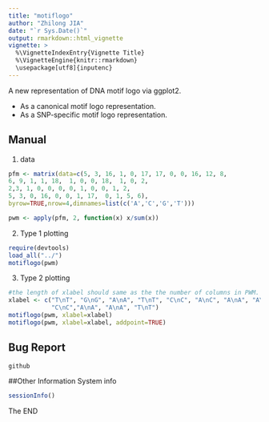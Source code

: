 ```yaml
---
title: "motiflogo"
author: "Zhilong JIA"
date: "`r Sys.Date()`"
output: rmarkdown::html_vignette
vignette: >
  %\VignetteIndexEntry{Vignette Title}
  %\VignetteEngine{knitr::rmarkdown}
  \usepackage[utf8]{inputenc}
---
```


A new representation of DNA motif logo via ggplot2. 

- As a canonical motif logo representation.
- As a SNP-specific motif logo representation.


## Manual

1. data
```r
pfm <- matrix(data=c(5, 3, 16, 1, 0, 17, 17, 0, 0, 16, 12, 8,
6, 9, 1, 1, 18,  1, 0, 0, 18,  1, 0, 2,
2,3, 1, 0, 0, 0, 0, 1, 0, 0, 1, 2,
5, 3, 0, 16, 0, 0, 1, 17,  0, 1, 5, 6), 
byrow=TRUE,nrow=4,dimnames=list(c('A','C','G','T')))

pwm <- apply(pfm, 2, function(x) x/sum(x))
```
2. Type 1 plotting
```r
require(devtools)
load_all("../")
motiflogo(pwm)
```

3. Type 2 plotting
```r
#the length of xlabel should same as the the number of columns in PWM.
xlabel <- c("T\nT", "G\nG", "A\nA", "T\nT", "C\nC", "A\nC", "A\nA", "A\nA", 
            "C\nC","A\nA", "A\nA", "T\nT")
motiflogo(pwm, xlabel=xlabel)
motiflogo(pwm, xlabel=xlabel, addpoint=TRUE)
```



## Bug Report
    github



##Other Information
System info
```r
sessionInfo()
```
The END


